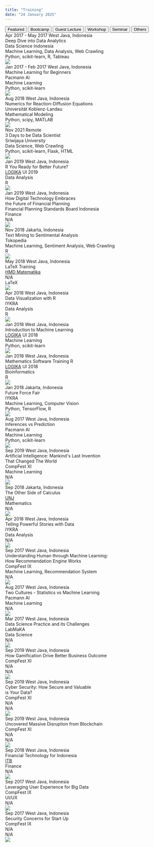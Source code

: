 ---
title: "Training"
date: "24 January 2025"
---

```{=html}
<!-- Training Tabs -->
<div class="tab">
  <button class="tablinks featured-tab" onclick="openTrn(event, 'feature')" id="defaultOpen">Featured</button>
  <button class="tablinks" onclick="openTrn(event, 'bootcmp')">Bootcamp</button>
  <button class="tablinks" onclick="openTrn(event, 'lecture')">Guest Lecture</button>
  <button class="tablinks" onclick="openTrn(event, 'wrkshop')">Workshop</button>
  <button class="tablinks" onclick="openTrn(event, 'madsmnr')">Seminar</button>
  <button class="tablinks" onclick="openTrn(event, 'othsmnr')">Others</button>
</div>

<!-- Featured Trainings -->
<div id="feature" class="tabcontent"></div>

<!-- Bootcamps -->
<div id="bootcmp" class="tabcontent" category="Bootcamp">
  <div class="training-card" featured="true" feature-order="2">
    <div class="training-header">
      <span class="training-daterange">Apr 2017 - May 2017</span>
      <span class="training-location">West Java, Indonesia</span>
    </div>
    <div class="training-event">Deep Dive into Data Analytics</div>
    <div class="training-institute">Data Science Indonesia</div>
    <div class="training-topics">
      Machine Learning,
      Data Analysis,
      Web Crawling
    </div>
    <div class="training-stack">
      Python,
      scikit-learn,
      R,
      Tableau
    </div>
    <img class="training-logo" src="../images/DSI.png">
  </div>

  <div class="training-card" featured="true" feature-order="5">
    <div class="training-header">
      <span class="training-daterange">Jan 2017 - Feb 2017</span>
      <span class="training-location">West Java, Indonesia</span>
    </div>
    <div class="training-event">Machine Learning for Beginners</div>
    <div class="training-institute">Pacmann AI</div>
    <div class="training-topics">
      Machine Learning
    </div>
    <div class="training-stack">
      Python,
      scikit-learn
    </div>
    <img class="training-logo" src="../images/Pacmann.png">
  </div>
</div>

<!-- Guest Lectures -->
<div id="lecture" class="tabcontent" category="Guest Lecture">
  <div class="training-card" featured="true" feature-order="4">
    <div class="training-header">
      <span class="training-daterange">Aug 2018</span>
      <span class="training-location">West Java, Indonesia</span>
    </div>
    <div class="training-event">Numerics for Reaction-Diffusion Equations</div>
    <div class="training-institute">Universität Koblenz-Landau</div>
    <div class="training-topics">
      Mathematical Modeling
    </div>
    <div class="training-stack">
      Python,
      scipy,
      MATLAB
    </div>
    <img class="training-logo" src="../images/UKL.png">
  </div>
</div>

<!-- Workshops -->
<div id="wrkshop" class="tabcontent" category="Workshop">
  <div class="training-card" featured="true" feature-order="1">
    <div class="training-header">
      <span class="training-daterange">Nov 2021</span>
      <span class="training-location">Remote</span>
    </div>
    <div class="training-event">3 Days to be Data Scientist</div>
    <div class="training-institute">Sriwijaya University</div>
    <div class="training-topics">
      Data Science,
      Web Crawling
    </div>
    <div class="training-stack">
      Python,
      scikit-learn,
      Flask,
      HTML
    </div>
    <img class="training-logo" src="https://upload.wikimedia.org/wikipedia/id/thumb/b/bc/Logo_Universitas_Sriwijaya.svg/1008px-Logo_Universitas_Sriwijaya.svg.png" style="top:30px">
  </div>

  <div class="training-card">
    <div class="training-header">
      <span class="training-daterange">Jan 2019</span>
      <span class="training-location">West Java, Indonesia</span>
    </div>
    <div class="training-event">R You Ready for Better Future?</div>
    <div class="training-institute"><span title="Mathematics Event and Competition"><u>LOGIKA</u></span> UI 2019</div>
    <div class="training-topics">
      Data Analysis
    </div>
    <div class="training-stack">
      R
    </div>
    <img class="training-logo" src="../images/UI-LOGIKA-2019.png">
  </div>

  <div class="training-card">
    <div class="training-header">
      <span class="training-daterange">Jan 2019</span>
      <span class="training-location">West Java, Indonesia</span>
    </div>
    <div class="training-event">How Digital Technology Embraces<br>the Future of Financial Planning</div>
    <div class="training-institute">Financial Planning Standards Board Indonesia</div>
    <div class="training-topics">
      Finance
    </div>
    <div class="training-stack">
      N/A
    </div>
    <img class="training-logo" src="https://www.fpsbindonesia.org/medias/shortcuts/thumb-panel-1608035024.png" style="top:40px">
  </div>

  <div class="training-card" featured="true" feature-order="3">
    <div class="training-header">
      <span class="training-daterange">Nov 2018</span>
      <span class="training-location">Jakarta, Indonesia</span>
    </div>
    <div class="training-event">Text Mining to Sentimental Analysis</div>
    <div class="training-institute">Tokopedia</div>
    <div class="training-topics">
      Machine Learning,
      Sentiment Analysis,
      Web Crawling
    </div>
    <div class="training-stack">
      R
    </div>
    <img class="training-logo" src="https://cdn.freelogovectors.net/svg16/tokopedia_logo-freelogovectors.net.svg">
  </div>

  <div class="training-card">
    <div class="training-header">
      <span class="training-daterange">May 2018</span>
      <span class="training-location">West Java, Indonesia</span>
    </div>
    <div class="training-event">LaTeX Training</div>
    <div class="training-institute"><span title="Mathematics Students Association"><u>HMD Matematika</u></span></div>
    <div class="training-topics">
      N/A
    </div>
    <div class="training-stack">
      LaTeX
    </div>
    <img class="training-logo" src="../images/UI_Math-HMDM.png">
  </div>

  <div class="training-card">
    <div class="training-header">
      <span class="training-daterange">Apr 2018</span>
      <span class="training-location">West Java, Indonesia</span>
    </div>
    <div class="training-event">Data Visualization with R</div>
    <div class="training-institute">IYKRA</div>
    <div class="training-topics">
      Data Analysis
    </div>
    <div class="training-stack">
      R
    </div>
    <img class="training-logo" src="../images/IYKRA.png">
  </div>

  <div class="training-card">
    <div class="training-header">
      <span class="training-daterange">Jan 2018</span>
      <span class="training-location">West Java, Indonesia</span>
    </div>
    <div class="training-event">Introduction to Machine Learning</div>
    <div class="training-institute"><span title="Mathematics Event and Competition"><u>LOGIKA</u></span> UI 2018</div>
    <div class="training-topics">
      Machine Learning
    </div>
    <div class="training-stack">
      Python,
      scikit-learn
    </div>
    <img class="training-logo" src="../images/UI-LOGIKA-2018.png">
  </div>

  <div class="training-card">
    <div class="training-header">
      <span class="training-daterange">Jan 2018</span>
      <span class="training-location">West Java, Indonesia</span>
    </div>
    <div class="training-event">Mathematics Software Training R</div>
    <div class="training-institute"><span title="Mathematics Event and Competition"><u>LOGIKA</u></span> UI 2018</div>
    <div class="training-topics">
      Bioinformatics
    </div>
    <div class="training-stack">
      R
    </div>
    <img class="training-logo" src="../images/UI-LOGIKA-2018.png">
  </div>

  <div class="training-card">
    <div class="training-header">
      <span class="training-daterange">Jan 2018</span>
      <span class="training-location">Jakarta, Indonesia</span>
    </div>
    <div class="training-event">Future Force Fair</div>
    <div class="training-institute">IYKRA</div>
    <div class="training-topics">
      Machine Learning,
      Computer Vision
    </div>
    <div class="training-stack">
      Python,
      TensorFlow,
      R
    </div>
    <img class="training-logo" src="../images/IYKRA.png">
  </div>

  <div class="training-card">
    <div class="training-header">
      <span class="training-daterange">Aug 2017</span>
      <span class="training-location">West Java, Indonesia</span>
    </div>
    <div class="training-event">Inferences vs Prediction</div>
    <div class="training-institute">Pacmann AI</div>
    <div class="training-topics">
      Machine Learning
    </div>
    <div class="training-stack">
      Python,
      scikit-learn
    </div>
    <img class="training-logo" src="../images/Pacmann.png">
  </div>
</div>

<!-- Machine Learning, Artificial Intelligence, Data Science Seminars -->
<div id="madsmnr" class="tabcontent" category="Seminar">
  <div class="training-card">
    <div class="training-header">
      <span class="training-daterange">Sep 2019</span>
      <span class="training-location">West Java, Indonesia</span>
    </div>
    <div class="training-event">Artificial Intelligence: Mankind's Last Invention<br>That Changed The World</div>
    <div class="training-institute">CompFest XI</div>
    <div class="training-topics">
      Machine Learning
    </div>
    <div class="training-stack">
      N/A
    </div>
    <img class="training-logo" src="../images/UI_Fasilkom-CompFest.png" style="top:40px">
  </div>

  <div class="training-card">
    <div class="training-header">
      <span class="training-daterange">Sep 2018</span>
      <span class="training-location">Jakarta, Indonesia</span>
    </div>
    <div class="training-event">The Other Side of Calculus</div>
    <div class="training-institute"><span title="Jakarta State University"><u>UNJ</u></span></div>
    <div class="training-topics">
      Mathematics
    </div>
    <div class="training-stack">
      N/A
    </div>
    <img class="training-logo" src="https://upload.wikimedia.org/wikipedia/commons/thumb/4/46/Lambang_baru_UNJ.png/300px-Lambang_baru_UNJ.png">
  </div>

  <div class="training-card">
    <div class="training-header">
      <span class="training-daterange">Apr 2018</span>
      <span class="training-location">West Java, Indonesia</span>
    </div>
    <div class="training-event">Telling Powerful Stories with Data</div>
    <div class="training-institute">IYKRA</div>
    <div class="training-topics">
      Data Analysis
    </div>
    <div class="training-stack">
      N/A
    </div>
    <img class="training-logo" src="../images/IYKRA.png">
  </div>

  <div class="training-card">
    <div class="training-header">
      <span class="training-daterange">Sep 2017</span>
      <span class="training-location">West Java, Indonesia</span>
    </div>
    <div class="training-event">Understanding Human through Machine Learning:<br>How Recommendation Engine Works</div>
    <div class="training-institute">CompFest IX</div>
    <div class="training-topics">
      Machine Learning,
      Recommendation System
    </div>
    <div class="training-stack">
      N/A
    </div>
    <img class="training-logo" src="../images/UI_Fasilkom-CompFest.png" style="top:40px">
  </div>

  <div class="training-card">
    <div class="training-header">
      <span class="training-daterange">Aug 2017</span>
      <span class="training-location">West Java, Indonesia</span>
    </div>
    <div class="training-event">Two Cultures - Statistics vs Machine Learning</div>
    <div class="training-institute">Pacmann AI</div>
    <div class="training-topics">
      Machine Learning
    </div>
    <div class="training-stack">
      N/A
    </div>
    <img class="training-logo" src="../images/Pacmann.png">
  </div>

  <div class="training-card">
    <div class="training-header">
      <span class="training-daterange">Mar 2017</span>
      <span class="training-location">West Java, Indonesia</span>
    </div>
    <div class="training-event">Data Science Practice and its Challenges</div>
    <div class="training-institute">LabMaKA</div>
    <div class="training-topics">
      Data Science
    </div>
    <div class="training-stack">
      N/A
    </div>
    <img class="training-logo" src="../images/UI_FMIPA-LabMaKA.png" style="top:65px">
  </div>
</div>

<!-- Other IT Seminars -->
<div id="othsmnr" class="tabcontent" category="Others">
  <div class="training-card">
    <div class="training-header">
      <span class="training-daterange">Sep 2019</span>
      <span class="training-location">West Java, Indonesia</span>
    </div>
    <div class="training-event">How Gamification Drive Better Business Outcome</div>
    <div class="training-institute">CompFest XI</div>
    <div class="training-topics">
      N/A
    </div>
    <div class="training-stack">
      N/A
    </div>
    <img class="training-logo" src="../images/UI_Fasilkom-CompFest.png">
  </div>

  <div class="training-card">
    <div class="training-header">
      <span class="training-daterange">Sep 2019</span>
      <span class="training-location">West Java, Indonesia</span>
    </div>
    <div class="training-event">Cyber Security: How Secure and Valuable<br>is Your Data?</div>
    <div class="training-institute">CompFest XI</div>
    <div class="training-topics">
      N/A
    </div>
    <div class="training-stack">
      N/A
    </div>
    <img class="training-logo" src="../images/UI_Fasilkom-CompFest.png" style="top:40px">
  </div>

  <div class="training-card">
    <div class="training-header">
      <span class="training-daterange">Sep 2019</span>
      <span class="training-location">West Java, Indonesia</span>
    </div>
    <div class="training-event">Uncovered Massive Disruption from Blockchain</div>
    <div class="training-institute">CompFest XI</div>
    <div class="training-topics">
      N/A
    </div>
    <div class="training-stack">
      N/A
    </div>
    <img class="training-logo" src="../images/UI_Fasilkom-CompFest.png">
  </div>

  <div class="training-card">
    <div class="training-header">
      <span class="training-daterange">Sep 2018</span>
      <span class="training-location">West Java, Indonesia</span>
    </div>
    <div class="training-event">Financial Technology for Indonesia</div>
    <div class="training-institute"><span title="Bandung Institute of Technology"><u>ITB</u></span></div>
    <div class="training-topics">
      Finance
    </div>
    <div class="training-stack">
      N/A
    </div>
    <img class="training-logo" src="https://upload.wikimedia.org/wikipedia/id/thumb/9/95/Logo_Institut_Teknologi_Bandung.png/225px-Logo_Institut_Teknologi_Bandung.png">
  </div>

  <div class="training-card">
    <div class="training-header">
      <span class="training-daterange">Sep 2017</span>
      <span class="training-location">West Java, Indonesia</span>
    </div>
    <div class="training-event">Leveraging User Experience for Big Data</div>
    <div class="training-institute">CompFest IX</div>
    <div class="training-topics">
      UI/UX
    </div>
    <div class="training-stack">
      N/A
    </div>
    <img class="training-logo" src="../images/UI_Fasilkom-CompFest.png">
  </div>

  <div class="training-card">
    <div class="training-header">
      <span class="training-daterange">Sep 2017</span>
      <span class="training-location">West Java, Indonesia</span>
    </div>
    <div class="training-event">Security Concerns for Start Up</div>
    <div class="training-institute">CompFest IX</div>
    <div class="training-topics">
      N/A
    </div>
    <div class="training-stack">
      N/A
    </div>
    <img class="training-logo" src="../images/UI_Fasilkom-CompFest.png">
  </div>
</div>

<script>
  document.addEventListener("DOMContentLoaded", function() {
    // Get featured tab to populate
    const featuredTab = document.getElementById('feature');
    
    // Select all tabcontent divs
    const tabContents = document.querySelectorAll('.tabcontent');

    // Collect all featured cards from all tab contents
    const allFeaturedCards = [];

    tabContents.forEach(content => {
      // Select cards that should be featured within each tabcontent
      const featuredCards = Array.from(content.querySelectorAll('.training-card[featured="true"]'));
      allFeaturedCards.push(...featuredCards);
    });

    // Sort all featured cards based on the feature-order attribute
    allFeaturedCards.sort((a, b) => {
      return parseInt(a.getAttribute('feature-order')) - parseInt(b.getAttribute('feature-order'));
    });

    allFeaturedCards.forEach(card => {
      // Clone each featured card
      const clone = card.cloneNode(true);
      
      // Edit data in card
      if(card.hasAttribute('id')) {
        clone.removeAttribute('id');
      }
      clone.classList.add('featured-card');

      // Add category to card
      const sourceDiv = document.createElement('div');
      sourceDiv.className = 'training-source';
      sourceDiv.textContent = `${card.parentElement.getAttribute('category')}`;
      clone.appendChild(sourceDiv);

      // Append clone to the featured tab
      featuredTab.appendChild(clone);
    });

    // Open featured tab
    document.getElementById("defaultOpen").click();
  });

  function openTrn(event, trnCat) {
    var idx, tabcontent, tablinks;

    tabcontent = document.getElementsByClassName("tabcontent");
    for (idx = 0; idx < tabcontent.length; idx++) {
      tabcontent[idx].style.display = 'none';
    }

    tablinks = document.getElementsByClassName("tablinks");
    for (idx = 0; idx < tablinks.length; idx++) {
      tablinks[idx].className = tablinks[idx].className.replace(' active', '');
    }

    document.getElementById(trnCat).style.display = 'block';
    event.currentTarget.className += ' active';

    // Reset the animation
    resetAnimation(trnCat);
  }

  function resetAnimation(trnCat) {
    const cards = document.querySelectorAll(`#${trnCat} .training-card`);
    let delay = 0;

    const observer = new IntersectionObserver(entries => {
      entries.forEach(entry => {
        if (entry.isIntersecting) {
          entry.target.style.animationDelay = `${delay}s`;
          entry.target.classList.add('visible');
          delay += 0.5; // Increment delay for the next card
          observer.unobserve(entry.target); // Stop observing once it has been animated
        } else {
          delay = 0; // Reset delay for non-visible cards
        }
      });
    }, {
      threshold: 0.1
    });

    cards.forEach(card => {
      card.classList.remove('visible');
      observer.observe(card);
    });
  }
</script>
```